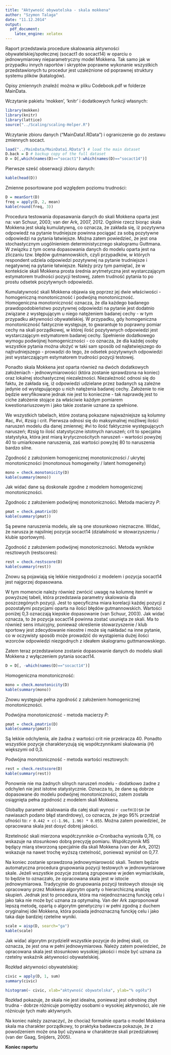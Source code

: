 ```yaml
---
title: "Aktywność obywatelska - skala mokkena"
author: "Szymon Talaga"
date: "11.12.2014"
output:
  pdf_document:
    latex_engine: xelatex
---
```


Raport przedstawia procedure skalowania aktywności obywatelskiej/społecznej (socact1 do socact14) w oparciu o jednowymiarowy nieparametryczny model Mokkena. Tak samo jak w przypadku innych raportów i skryptów poprawne wykonanie wszystkich przedstawionych tu procedur jest uzależnione od poprawnej struktury systemu plików (katalogów).

Opisy zmiennych znaleźć można w pliku Codebook.pdf w folderze MainData.

Wczytanie pakietu 'mokken', 'knitr' i dodatkowych funkcji własnych:
```r
library(mokken)
library(knitr)
library(lattice)
source("../Scaling/scaling-Helper.R")
```

Wczytanie zbioru danych ("MainData1.RData") i ograniczenie go do zestawu zmiennych socact.
```r
load("../MainData/MainData1.RData") # load the main dataset
D.back = D # backup copy of the full dataset
D = D[,which(names(D)=="socact1"):which(names(D)=="socact14")]
```

Pierwsze sześć obserwacji zbioru danych:
```r
kable(head(D))
```

Zmienne posortowane pod względem poziomu trudności:
```r
D = meanSort(D)
freq = apply(D, 2, mean)
kable(round(freq, 3))
```

Procedura testowania dopasawania danych do skali Mokkena oparta jest na: van Schuur, 2003; van der Ark, 2007, 2012. Ogólnie rzecz biorąc skala Mokkena jest skalą kumulatywną, co oznacza, że zakłada się, iż pozytywna odpowiedź na pytanie trudniejsze powinna pociągać za sobą pozytywne odpowiedzi na pytania łatwiejsze. Można zatem powiedzieć, że jest ona stochastycznym uogólnieniem deterministycznego skalogramu Guttmana. W związku z tym ocena dopasowania danych do modelu oparta jest na zliczaniu tzw. błędów gutmannowskich, czyli przypadków, w których respondent udziela odpowiedzi pozytywnej na pytanie trudniejsze i negatywnej na pytanie łatwiejsze. Należy przy tym pamiętać, że w kontekście skali Mokkena prosta średnia arytmetyczna jest wystarczającym estymatorem trudności pozycji testowej, zatem trudność pytania to po prostu odsetek pozytywnych odpowiedzi.

Kumulatywność skali Mokkena objawia się poprzez jej dwie właściwości - homogeniczną monotoniczność i podwójną monotoniczność. Homogeniczna monotoniczność oznacza, że dla każdego badanego prawdopodobieństwo pozytywnej odpowiedzi na pytanie jest dodatnio związane z występującym u niego natężeniem badanej cechy - w tym przypadku aktywności obywatelskiej. W przypadku, gdy homogeniczna monotoniczność faktycznie występuje, to gwarantuje to poprawny pomiar cechy na skali porządkowej, w której ilość pozytywnych odpowiedzi jest wystarczającym estymatorem badanej cechy. Spełnienie dodatkowego wymogu podwójnej homogeniczności - co oznacza, że dla każdej osoby wszystkie pytania można ułożyć w taki sam sposób od najłatwiejszego do najtrudniejszego - prowadzi do tego, że odsetek pozytywnych odpowiedzi jest wystarczającym estymatorem trudności pozycji testowej.

Ponadto skala Mokkena jest oparta również na dwóch dodatkowych założeniach - jednowymiarowości (która zostanie sprawdzona na koniec) oraz lokalnej stochastycznej niezależności. Niezależność odnosi się do faktu, że zakłada się, iż odpowiedzi udzielane przez badanych są zależne jedynie od występującego u nich natężenia badanej cechy. Założenie to nie będzie weryfikowane jednak nie jest to konieczne - tak naprawdę jest to ciche założenie stojące za właściwie każdym pomiarem kwestionariuszowym i jako takie zostanie uznane za spełnione.

We wszystkich tabelach, które zostaną pokazane najważniejsze są kolumny #ac, #vi, #zsig i crit. Pierwsza odnosi się do maksymalnej możliwej ilości naruszeń modelu dla danej zmiennej; #vi to ilość faktycznie występujących naruszeń; #zsig to ilość statystyczne istotnych naruszeń; crit to specjalna statystyka, która jest miarą krytycznościtych naruszeń - wartości powyżej 40 to umiarkowane naruszenia, zaś wartości powyżej 80 to naruszenia bardzo silne.

Zgodność z założoniem homogenicznej monotoniczności / ukrytej monotoniczności (monotonous homogeneity / latent homogeneity)
```r
mono = check.monotonicity(D)
kable(summary(mono))
```

Jak widać dane są doskonale zgodne z modelem homogenicznej monotoniczności.

Zgodnośc z założeniem podwójnej monotoniczności. Metoda macierzy $P$:
```r
pmat = check.pmatrix(D)
kable(summary(pmat))
```

Są pewne naruszenia modelu, ale są one stosunkowo nieznaczne. Widać, że narusza je najsilniej pozycja socact14 (działalność w stowarzyszeniu / klubie sportowym).

Zgodność z założeniem podwójnej monotoniczności. Metoda wyników resztowych (restscores):
```r
rest = check.restscore(D)
kable(summary(rest))
```

Znowu są pojawiają się lekkie niezgodności z modelem i pozycja socact14 jest najgorzej dopasowana.

W tym momencie należy również zwrócić uwagę na kolumnę itemH w powyższej tabeli, która przedstawia parametry skalowania dla poszczegónych pozycji. Jest to specyficzna miara korelacji każdej pozycji z pozostałymi pozycjami oparta na ilości błędów gutmannowskich. Wartości poniżej 0,3 oznaczają kiepskie dopasowanie (van Schuur, 2003). Jak widać oznacza, to że pozycja socact14 powinna zostać usunięta ze skali. Ma to również sens intuicyjny, ponieważ określenie stowarzyszenie / klub sportowy jest zdecydowanie nieostre i może się nakładać na inne pytanie, co w oczywisty sposób może prowadzić do wystąpienia dużej ilości wzorców odpowiedzi niezgodnych z ideałem skalogramu guttmanowskiego.

Zatem teraz przedstawione zostanie dopasowanie danych do modelu skali Mokkena z wyłączeniem pytania socact14.
```r
D = D[, -which(names(D)=="socact14")]
```

Homogeniczna monotoniczność:
```r
mono = check.monotonicity(D)
kable(summary(mono))
```

Znowu występuje pełna zgodność z założeniem homogenicznej monotoniczności.

Podwójna monotoniczność - metoda macierzy $P$:
```r
pmat = check.pmatrix(D)
kable(summary(pmat))
```

Są lekkie odchylenia, ale żadna z wartości crit nie przekracza 40. Ponadto wszystkie pozycje charakteryzują się współczynnikami skalowania ($H$) większymi od 0,3.

Podwójna monotoniczność - metoda wartości resztowych:
```r
rest = check.restscore(D)
kable(summary(rest))
```

Ponownie nie ma żadnych silnych naruszeń modelu - dodatkowo żadne z odchyleń nie jest istotne statystycznie. Oznacza to, że dane są dobrze dopasowane do modelu podwójnej monotoniczności, zatem została osiągnięta pełna zgodność z modelem skali Mokkena.

Globalby parametr skalowania dla całej skali wynosi `r coefH(D)$H` (w nawiasach podano błąd standrdowy), co oznacza, że jego 95% przedział ufności to: `r 0.442 + c(-1.96, 1.96) * 0.055`. Można zatem powiedzieć, że opracowana skala jest dosyć dobrej jakości.

Rzetelność skali mierzona współczynnikie $\alpha$-Cronbacha wyniosła 0,76, co wskazuje na stosunkowo dobrą precyzję pomiaru. Współczynnik MS będący miarą stworzoną specjalnie dla skali Mokkena (van der Ark, 2012) wskazuje na nawet trochę wyższą rzetelność, ponieważ wyniósł on 0,77.

Na koniec zostanie sprawdzona jednowymiarowość skali. Testem będzie automatyczna procedura grupowania pozycji testowych w jednowymiarowe skale. Jeżeli wszystkie pozycje zostaną zgrupowane w jeden wymiar/skale, to będzie to oznaczało, że opracowana skala jest w istocie jednowymiarowa. Tradycyjnie do grupowania pozycji testowych stosuje się opracowany przez Mokkena algorytm oparty o hierarchiczną analizę skupień. Jednak jest to procedura, która ma niejednoznaczną funckję celu i jako taka nie może być uznana za optymalną. Van der Ark zaproponował lepszą metodę, opartą o algorytm genetyczny i w pełni zgodną z duchem oryginalnej idei Mokkena, która posiada jednoznaczną funckję celu i jako taka daje bardziej rzetelne wyniki.

```r
scale = aisp(D, search="ga")
kable(scale)
```

Jak widać algorytm przydzielił wszystkie pozycje do jednej skali, co oznacza, że jest ona w pełni jednowymiarowa. Należy zatem powiedzieć, że opracowana skala jest stosunkowo wysokiej jakości i może być uznana za rzetelny wskaźnik aktywności obywatelskiej.

Rozkład aktywności obywatelskiej:
```r
civic = apply(D, 1, sum)
summary(civic)
```
```r
histogram(~ civic, xlab="aktywność obywatelska", ylab="% ogółu")
```

Rozkład pokazuje, że skala nie jest idealna, ponieważ jest odrobinę zbyt trudna - dobrze różnicuje pomiędzy osobami o wysokiej aktywności, ale nie różnicuje tych mało aktywnych.

Na koniec należy zaznaczyć, że chociaż formalnie oparta o model Mokkena skala ma charakter porządkowy, to praktyka badawcza pokazuje, że z powodzeniem może ona być używana w charakterze skali przedziałowej (van der Gaag, Snijders, 2005).

**Koniec raportu**